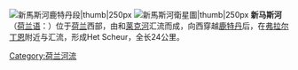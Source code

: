 [[File:Rotterdamse_bruggen.jpg|新馬斯河[[鹿特丹]]段|thumb|250px]]
[[File:Rotterdam_4.45392E_51.91454N.jpg|新馬斯河[[衛星圖]]|thumb|250px]]
'''新马斯河'''（[[荷兰语|荷兰语]]：'''{{lang|nl|Nieuwe Maas}}'''）位于[[荷兰|荷兰]]西部{{link-nl|莱茵河-默兹河-斯海尔德河三角洲|Rijn-Maas-Scheldedelta}}，由{{link-nl|诺德河|Noord (rivier)}}和[[莱克河|莱克河]]汇流而成，向西穿越[[鹿特丹|鹿特丹]]后，在[[弗拉尔丁恩|弗拉尔丁恩]]附近与{{link-nl|旧马斯河|Oude Maas}}汇流，形成Het Scheur，全长24公里。

{{Netherlands-geo-stub}}

[[Category:荷兰河流|Category:荷兰河流]]